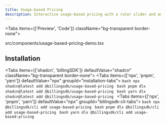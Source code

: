 ```yaml
---
title: Usage-based Pricing
description: Interactive usage-based pricing with a ruler slider and animated price.
---
```


<Tabs items={['Preview', 'Code']} className="bg-transparent border-none">
  <Tab value="Preview" className="border-none bg-transparent p-0 mt-3">
    <PreviewComponents registryName="usage-based-pricing">
      <UsageBasedPricingDemo />
    </PreviewComponents>
  </Tab>

  <Tab value="Code" className="mt-3">
    <include cwd lang='tsx' meta='title="src/components/usage-based-pricing-demo.tsx"'>src/components/usage-based-pricing-demo.tsx</include>
  </Tab>
</Tabs>

## Installation

<Tabs items={['shadcn', 'billingSDK']} defaultValue="shadcn" className="bg-transparent border-none">
  <Tab value="shadcn" className="border-none bg-transparent p-0 mt-3">
    <Tabs items={['npx', 'pnpm', 'yarn']} defaultValue="npx" groupId="installation-tabs">
      <Tab value="npx">
        ```bash
        npx shadcn@latest add @billingsdk/usage-based-pricing
        ```
      </Tab>
      <Tab value="pnpm">
        ```bash
        pnpm dlx shadcn@latest add @billingsdk/usage-based-pricing
        ```
      </Tab>
      <Tab value="yarn">
        ```bash
        yarn dlx shadcn@latest add @billingsdk/usage-based-pricing
        ```
      </Tab>
    </Tabs>
  </Tab>
  <Tab value="billingSDK" className="border-none bg-transparent p-0 mt-3">
    <Tabs items={['npx', 'pnpm', 'yarn']} defaultValue="npx" groupId="billingsdk-cli-tabs">
      <Tab value="npx">
        ```bash
        npx @billingsdk/cli add usage-based-pricing
        ```
      </Tab>
      <Tab value="pnpm">
        ```bash
        pnpm dlx @billingsdk/cli add usage-based-pricing
        ```
      </Tab>
      <Tab value="yarn">
        ```bash
        yarn dlx @billingsdk/cli add usage-based-pricing
        ```
      </Tab>
    </Tabs>
  </Tab>
</Tabs>
